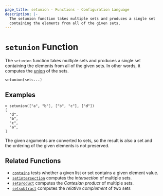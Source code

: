 ```yaml
---
page_title: setunion - Functions - Configuration Language
description: |-
  The setunion function takes multiple sets and produces a single set
  containing the elements from all of the given sets.
---
```


# `setunion` Function

The `setunion` function takes multiple sets and produces a single set
containing the elements from all of the given sets. In other words, it
computes the [union](https://en.wikipedia.org/wiki/Union_\(set_theory\)) of
the sets.

```hcl
setunion(sets...)
```

## Examples

```
> setunion(["a", "b"], ["b", "c"], ["d"])
[
  "d",
  "b",
  "c",
  "a",
]
```

The given arguments are converted to sets, so the result is also a set and
the ordering of the given elements is not preserved.

## Related Functions

* [`contains`](/opentf/language/functions/contains) tests whether a given list or set contains
  a given element value.
* [`setintersection`](/opentf/language/functions/setintersection) computes the _intersection_ of
  multiple sets.
* [`setproduct`](/opentf/language/functions/setproduct) computes the _Cartesian product_ of multiple
  sets.
* [`setsubtract`](/opentf/language/functions/setsubtract) computes the _relative complement_ of two sets
